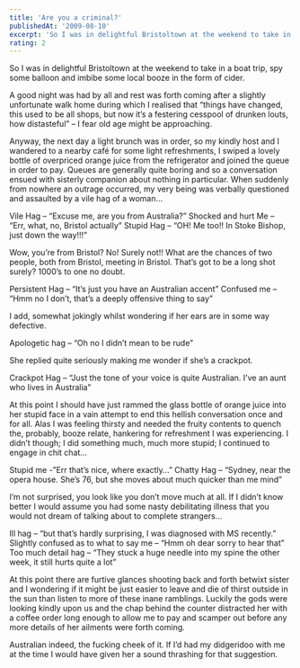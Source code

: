 ```yaml
---
title: 'Are you a criminal?'
publishedAt: '2009-08-10'
excerpt: 'So I was in delightful Bristoltown at the weekend to take in a boat trip, spy some balloon and imbibe some local booze in the form of cider.'
rating: 2
---
```


So I was in delightful Bristoltown at the weekend to take in a boat trip, spy some balloon and imbibe some local booze in the form of cider.

A good night was had by all and rest was forth coming after a slightly unfortunate walk home during which I realised that “things have changed, this used to be all shops, but now it’s a festering cesspool of drunken louts, how distasteful” – I fear old age might be approaching.

Anyway, the next day a light brunch was in order, so my kindly host and I wandered to a nearby café for some light refreshments, I swiped a lovely bottle of overpriced orange juice from the refrigerator and joined the queue in order to pay. Queues are generally quite boring and so a conversation ensued with sisterly companion about nothing in particular. When suddenly from nowhere an outrage occurred, my very being was verbally questioned and assaulted by a vile hag of a woman…

Vile Hag – “Excuse me, are you from Australia?”
Shocked and hurt Me – “Err, what, no, Bristol actually”
Stupid Hag – “OH! Me too!! In Stoke Bishop, just down the way!!!”

Wow, you’re from Bristol? No! Surely not!! What are the chances of two people, both from Bristol, meeting in Bristol. That’s got to be a long shot surely? 1000’s to one no doubt.

Persistent Hag – “It’s just you have an Australian accent”
Confused me – “Hmm no I don’t, that’s a deeply offensive thing to say”

I add, somewhat jokingly whilst wondering if her ears are in some way defective.

Apologetic hag – “Oh no I didn’t mean to be rude”

She replied quite seriously making me wonder if she’s a crackpot.

Crackpot Hag – “Just the tone of your voice is quite Australian. I’ve an aunt who lives in Australia”

At this point I should have just rammed the glass bottle of orange juice into her stupid face in a vain attempt to end this hellish conversation once and for all. Alas I was feeling thirsty and needed the fruity contents to quench the, probably, booze relate, hankering for refreshment I was experiencing. I didn’t though; I did something much, much more stupid; I continued to engage in chit chat…

Stupid me  -”Err that’s nice, where exactly…”
Chatty Hag – “Sydney, near the opera house.  She’s 76, but she moves about much quicker than me mind”

I’m not surprised, you look like you don’t move much at all. If I didn’t know better I would assume you had some nasty debilitating illness that you would not dream of talking about to complete strangers…

Ill hag – “but that’s hardly surprising, I was diagnosed with MS recently.”
Slightly confused as to what to say me – “Hmm oh dear sorry to hear that”
Too much detail hag – “They stuck a huge needle into my spine the other week, it still hurts quite a lot”

At this point there are furtive glances shooting back and forth betwixt sister and I wondering if it might be just easier to leave and die of thirst outside in the sun than listen to more of these inane ramblings. Luckily the gods were looking kindly upon us and the chap behind the counter distracted her with a coffee order long enough to allow me to pay and scamper out before any more details of her ailments were forth coming.

Australian indeed, the fucking cheek of it. If I’d had my didgeridoo with me at the time I would have given her a sound thrashing for that suggestion.